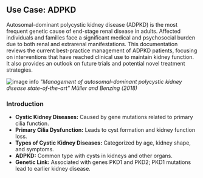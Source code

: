 ## Use Case: ADPKD

Autosomal-dominant polycystic kidney disease (ADPKD) is the most frequent genetic cause of end-stage renal disease in adults. Affected individuals and families face a significant medical and psychosocial burden due to both renal and extrarenal manifestations. This documentation reviews the current best-practice management of ADPKD patients, focusing on interventions that have reached clinical use to maintain kidney function. It also provides an outlook on future trials and potential novel treatment strategies.

![image info](components/images/adpkd.png)
*"Management of autosomal-dominant polycystic kidney disease state-of-the-art" Müller and Benzing (2018)*

### Introduction

- **Cystic Kidney Diseases:** Caused by gene mutations related to primary cilia function.
- **Primary Cilia Dysfunction:** Leads to cyst formation and kidney function loss.
- **Types of Cystic Kidney Diseases:** Categorized by age, kidney shape, and symptoms.
- **ADPKD:** Common type with cysts in kidneys and other organs.
- **Genetic Link:** Associated with genes PKD1 and PKD2; PKD1 mutations lead to earlier kidney disease.
